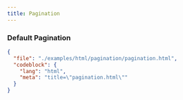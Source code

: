 ```yaml
---
title: Pagination
---
```


### Default Pagination

<TWComponentPreview src="/pagination/pagination" />

```json doc-gen:file
{
  "file": "./examples/html/pagination/pagination.html",
  "codeblock": {
    "lang": "html",
    "meta": "title=\"pagination.html\""
  }
}
```
